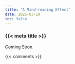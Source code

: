 ```yaml
---
title: "A Mind-reading Effect"
date: 2025-03-10
toc: false
---
```


### {{< meta title >}}

Coming Soon.



{{< comments >}}
